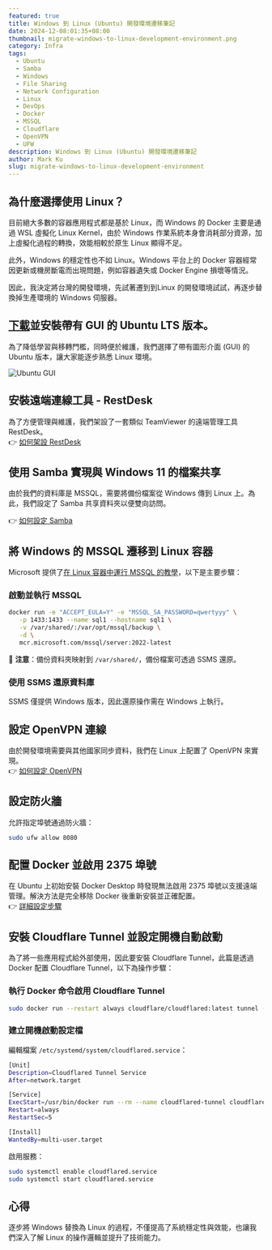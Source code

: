 ```yaml
---
featured: true
title: Windows 到 Linux (Ubuntu) 開發環境遷移筆記
date: 2024-12-08:01:35+08:00
thumbnail: migrate-windows-to-linux-development-environment.png
category: Infra
tags:
  - Ubuntu
  - Samba
  - Windows
  - File Sharing
  - Network Configuration
  - Linux
  - DevOps
  - Docker
  - MSSQL
  - Cloudflare
  - OpenVPN
  - UFW
description: Windows 到 Linux (Ubuntu) 開發環境遷移筆記
author: Mark Ku
slug: migrate-windows-to-linux-development-environment
---
```


## 為什麼選擇使用 Linux？

目前絕大多數的容器應用程式都是基於 Linux，而 Windows 的 Docker 主要是通過 WSL 虛擬化 Linux Kernel，由於 Windows 作業系統本身會消耗部分資源，加上虛擬化過程的轉換，效能相較於原生 Linux 顯得不足。  

此外，Windows 的穩定性也不如 Linux。Windows 平台上的 Docker 容器經常因更新或機房斷電而出現問題，例如容器遺失或 Docker Engine 損壞等情況。    

因此，我決定將台灣的開發環境，先試著遷到到Linux 的開發環境試試，再逐步替換掉生產環境的 Windows 伺服器。

## [下載](https://ubuntu.com/download/desktop)並安裝帶有 GUI 的 Ubuntu LTS 版本。

為了降低學習與移轉門檻，同時便於維護，我們選擇了帶有圖形介面 (GUI) 的 Ubuntu 版本，讓大家能逐步熟悉 Linux 環境。

![Ubuntu GUI](ubuntu-gui.png)

## 安裝遠端連線工具 - RestDesk

為了方便管理與維護，我們架設了一套類似 TeamViewer 的遠端管理工具 RestDesk。  
👉 [如何架設 RestDesk](https://blog.markkulab.net/custom-your-remote-tool-like-team-viwer/)

## 使用 Samba 實現與 Windows 11 的檔案共享

由於我們的資料庫是 MSSQL，需要將備份檔案從 Windows 傳到 Linux 上。為此，我們設定了 Samba 共享資料夾以便雙向訪問。

👉 [如何設定 Samba](https://blog.markkulab.net/ubuntu-samba-windows11-folder-sharing/)

## 將 Windows 的 MSSQL 遷移到 Linux 容器

Microsoft 提供了[在 Linux 容器中運行 MSSQL 的教學](https://learn.microsoft.com/zh-tw/sql/linux/quickstart-install-connect-docker?view=sql-server-ver16&tabs=cli&pivots=cs1-bash)，以下是主要步驟：

### 啟動並執行 MSSQL
```bash
docker run -e "ACCEPT_EULA=Y" -e "MSSQL_SA_PASSWORD=qwertyyy" \
   -p 1433:1433 --name sql1 --hostname sql1 \
   -v /var/shared/:/var/opt/mssql/backup \
   -d \
   mcr.microsoft.com/mssql/server:2022-latest
```
📌 **注意**：備份資料夾映射到 `/var/shared/`，備份檔案可透過 SSMS 還原。

### 使用 SSMS 還原資料庫
SSMS 僅提供 Windows 版本，因此還原操作需在 Windows 上執行。

## 設定 OpenVPN 連線

由於開發環境需要與其他國家同步資料，我們在 Linux 上配置了 OpenVPN 來實現。  
👉 [如何設定 OpenVPN](https://blog.markkulab.net/ubuntu-automatically-connect-to-openvpn-startup/)

## 設定防火牆

允許指定埠號通過防火牆：
```bash
sudo ufw allow 8080
```

## 配置 Docker 並啟用 2375 埠號

在 Ubuntu 上初始安裝 Docker Desktop 時發現無法啟用 2375 埠號以支援遠端管理。解決方法是完全移除 Docker 後重新安裝並正確配置。  
👉 [詳細設定步驟](https://blog.markkulab.net/enable-docker-2375-port-in-ubuntu22/)

## 安裝 Cloudflare Tunnel 並設定開機自動啟動
為了將一些應用程式給外部使用，因此要安裝 Cloudflare Tunnel，此篇是透過 Docker 配置 Cloudflare Tunnel，以下為操作步驟：

### 執行 Docker 命令啟用 Cloudflare Tunnel
```bash
sudo docker run --restart always cloudflare/cloudflared:latest tunnel --no-autoupdate run --token {{your-token}} --name cloudflared-tunnel
```

### 建立開機啟動設定檔
編輯檔案 `/etc/systemd/system/cloudflared.service`：
```bash
[Unit]
Description=Cloudflared Tunnel Service
After=network.target

[Service]
ExecStart=/usr/bin/docker run --rm --name cloudflared-tunnel cloudflare/cloudflared:latest tunnel --no-autoupdate run --token {{your-token}}
Restart=always
RestartSec=5

[Install]
WantedBy=multi-user.target
```
啟用服務：
```bash
sudo systemctl enable cloudflared.service
sudo systemctl start cloudflared.service
```

## 心得

逐步將 Windows 替換為 Linux 的過程，不僅提高了系統穩定性與效能，也讓我們深入了解 Linux 的操作邏輯並提升了技術能力。
